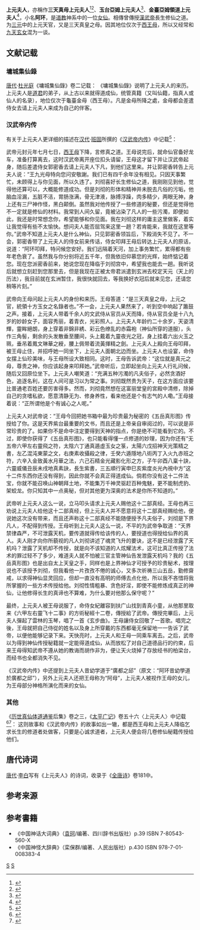 {{道教}}
'''上元夫人'''，亦稱作'''三天真母上元夫人'''<ref>{{Citebook|title=《道門定制》|chapter=卷三|chapter-url=https://cnkgraph.com/Book/KR5g0033_003?key=%E4%B8%89%E5%A4%A9%E7%9C%9F%E6%AF%8D#page_3-009a|author=[[呂元素|呂元素]]|access-date=2022-04-30|archive-date=2022-04-30|archive-url=https://web.archive.org/web/20220430051310/https://cnkgraph.com/Book/KR5g0033_003?key=%E4%B8%89%E5%A4%A9%E7%9C%9F%E6%AF%8D#page_3-009a}}</ref><ref>{{Citebook|title=《無上黃籙大齋立成儀》|chapter=卷五十一第六|chapter-url=https://cnkgraph.com/Book/KR5b0211_051?key=%E4%B8%89%E5%A4%A9%E7%9C%9F%E6%AF%8D#page_51-006b|author=蔣叔輿|access-date=2022-04-30|archive-date=2022-04-30|archive-url=https://web.archive.org/web/20220430051310/https://cnkgraph.com/Book/KR5b0211_051?key=%E4%B8%89%E5%A4%A9%E7%9C%9F%E6%AF%8D#page_51-006b}}</ref>、'''玉台亞姆上元夫人'''<ref>{{Citebook|title=《懺法大觀》|chapter=卷三|chapter-url=https://cnkgraph.com/Book/KR5i0076_003?key=%E7%8E%89%E5%8F%B0%E4%BA%9A%E5%A7%86%E4%B8%8A%E5%85%83%E5%A4%AB%E4%BA%BA#page_3p007a|author=張持眞}}</ref>、'''金臺亞姆領道上元夫人'''<ref>{{Citebook|title=《懺法大觀》|chapter=卷三|chapter-url=https://cnkgraph.com/Book/KR5i0076_003?key=%E9%87%91%E5%8F%B0%E4%BA%9A%E5%A7%86%E9%A2%86%E9%81%93%E4%B8%8A%E5%85%83%E5%A4%AB%E4%BA%BA#page_3p083a|author=張持眞|access-date=2022-04-30|archive-date=2022-04-30|archive-url=https://web.archive.org/web/20220430051308/https://cnkgraph.com/Book/KR5i0076_003?key=%E9%87%91%E5%8F%B0%E4%BA%9A%E5%A7%86%E9%A2%86%E9%81%93%E4%B8%8A%E5%85%83%E5%A4%AB%E4%BA%BA#page_3p083a}}</ref>，小名'''阿环'''，是[[道教|道教]]神系中的一位[[女仙|女仙]]。相傳曾傳授[[漢武帝|漢武帝]]長生修仙之道。为[[三元节|三元]]中的上元天官，又是三天真皇之母。因其地位仅次于[[西王母|西王母]]，所以又经常和[[九天玄女|九天玄女]]混为一谈。

== 文献记载 ==
=== 墉城集仙錄 ===
[[唐代|唐代]]·[[杜光庭|杜光庭]]《墉城集仙錄》卷二记载：
{{quote|“上元夫人者，道君弟子也，亦云玄古以來得道證仙，位總統真籍，亞於龜臺金母。金母所降之處，多使侍女相聞，以為賓侶焉。”<ref>{{wikisource-inline|墉城集仙錄/卷02#上元夫人|《墉城集仙錄》卷2}}</ref>}}
《墉城集仙錄》说明了上元夫人的来历。上元夫人是[[道君|道君]]的弟子，从上古以来就得道成仙，统管真籍（又叫仙籍，指真人或仙人的名录），地位仅次于龜臺金母（西王母）。凡是金母所降之處，金母都会差遣侍女去请上元夫人来成为自己的伴客。

=== 汉武帝内传 ===
有关于上元夫人更详细的描述在[[汉代|汉代]]·[[班固|班固]]所撰的《[[汉武帝内传|汉武帝内传]]》中记载<ref>{{Citebook|title=《漢武帝內傳》|chapter=全文|chapter-url=https://zh.wikisource.org/wiki/%E6%BC%A2%E6%AD%A6%E5%B8%9D%E5%85%A7%E5%82%B3|author=[[班固|班固]]|access-date=2022-04-30|archive-date=2022-03-07|archive-url=https://web.archive.org/web/20220307051252/https://zh.wikisource.org/wiki/%E6%BC%A2%E6%AD%A6%E5%B8%9D%E5%85%A7%E5%82%B3}}</ref>：
{{quote|於是王母言粗畢，嘯命靈官，使駕龍嚴車欲去。帝下席叩頭，請留殷勤。王母乃止。王母乃遣侍女郭密香，與上元夫人相問，云：“王九光母敬謝，但不相見四千餘年。天事勞我，致以愆面。刘徹好道，適來視之，見徹了了，似可成進。然形慢神穢，腦血淫漏，五藏不淳，關冑彭勃，骨无津液，浮反外內，肉多精少，瞳子不夷，三屍狡乱，元白失時，語之至道，殆恐非仙才。吾久在人間，实為臭濁。然時復可遊，望以寫細念。庸主對坐，悒悒不樂。夫人肯暫來否？若能屈駕，當停相須。”帝不知上元夫人何神人也，又見侍女下殿，俄失所在。須臾，郭侍女返，上元夫人又遣侍女答問云：“阿环再拜，上問起居。遠隔絳河，擾以官事，遂替顏色，近五千年。仰恋光潤，情繫无違。密香至，奉信，承降尊於刘徹處，聞命之際，登當顛倒。先被太帝君敕，詣玄洲，校定天元，正尔暫往。如是當还，还便束帶，須臾少留。”}}

武帝元封元年七月七日，[[西王母|西王母]]下降，言修真之道。王母说完后，就命仙官备好龙车，准备打算离去，这时汉武帝离开座位扣头请留，王母这才留下并让汉武帝起身，随后差遣侍女郭密香去请上元夫人下凡，到他们这里来。并让郭密香转告上元夫人说：“王九光母特向您问安敬謝。我们已有四千余年没有相见。只因天事繁忙，未顾得上与你见面，所以久违了。刘彻喜好长生修仙之道，我刚刚见到他，觉得他还算可以，大概能修道成功。但是刘彻的形体和精神并未脱去凡俗的污垢，他脑血淫漏，五脏不洁，胃肠涨满，骨无津液，脉搏浮躁，肉多精少，两眼无神，身上还有三尸神作怪，黑白颠倒。虽然我对他传授了一些修道的秘要，但还是觉得他不一定就是修仙的材料。我常到人间久留，竟被沾染了凡人的一些污濁，即便如此，我还是时常想念你，希望能够和你见面。我在刘彻这样的庸主这里做客，着实让我觉得有些不太愉快。想问夫人能否屈驾来这里一趟？若肯能来，我就在这里等你。”武帝不知道上元夫人是什么神仙，只见郭密香领旨后，下殿消失不见了。不一会，郭密香带了上元夫人的侍女前来传话，侍女叩拜王母后转达上元夫人的原话，说道：“阿环叩拜，特问候您安好。我们远隔着天河，加上事务繁忙，累得都有些年老色衰了。虽然我与你分别将近五千年，但我依旧仰慕您的光辉，始终惦记着您。现在您派密香前来，她说您现在降临于刘彻宫中，希望我也能去一趟。我听说后就想立刻赶到您那里去，但是我现在正被太帝君派遣到玄洲去校定天元（天上的历法），我目前就在玄洲暂住，我很快就回去，等我换好衣冠后就来见您，还请您稍等片刻。”

{{quote|帝因問上元夫人由。王母曰：“是三天真皇之母，上元之官，統領十方玉女之名錄者也。”當二時許，上元夫人至，來時亦聞雲中簫鼓之声。既至，從官文武千餘人，皆女子，年同十八九許，形容明逸，多服青衣，光彩耀日，真靈官也。夫人年可廿餘，天姿清輝，靈眸絕朗，服赤霜之袍，雲彩乱色，非錦非綉，不可名字。頭作三角髻，餘髮散垂之至腰，戴九靈夜光之冠，帶六出火玉之珮，垂鳳文琳華之綬，腰流黃揮精之劍。上殿向王母拜，王母坐而止之，呼同坐，北向。夫人設廚，廚之精珍，與王母所設者相似。王母敕帝曰：“此真元之母，尊貴之神，汝當起拜。”帝拜，問寒溫，还坐。夫人笑曰：“五濁之人，耽湎榮利，嗜味浮色，固其常也。且徹以天子之貴，其乱目者，倍於常人焉。而復於華麗之墟，拔嗜欲之根，願无為之事，良有志也。”王母曰：“所謂有心哉！”}}

武帝向王母问起上元夫人的身份和来历。王母答道：“是三天真皇之母，上元之官，統領十方玉女之名錄者也。”不一会，上元夫人果然来了，听到空中响起了簫鼓之声。接着，上元夫人带着千余人的文武侍从官员从天而降，侍从官员全是十八九岁的妙龄女子，面容秀丽，着青衣，光彩照人。上元夫人年龄约二十余岁，天姿清輝，靈眸絕朗，身上穿着非錦非綉、彩云色缭乱的赤霜袍（神仙所穿的道服），头作三角髻，剩余的头发散垂至腰间，头上戴着九靈夜光之冠，身上挂着六出火玉之珮，垂吊着鳳文琳華之綬，腰上佩带着流黃揮精之劍。上元夫人上殿向王母叩拜，被王母止住，并招呼她一同坐下，上元夫人面朝北边而坐。上元夫人也设宴，命侍女摆上仙珍美味，与王母所设大致相同。这时，王母告诉武帝：“这位就是真元之母，尊贵之神，你应该起身来叩拜她。”武帝听后，立即起坐向上元夫人行礼问候，随后又回原位坐下。上元夫人嘲笑道：“充满五种污濁的凡夫俗子，必然贪酒好色，追逐名利，这在人间可是习以为常之事。刘彻既然贵为天子，在这方面应该要比普通老百姓还要厉害得多。然而，刘彻竟然想在这富丽堂皇的宮殿中清修，除掉自己的贪嗜私欲，愿意清静无为、修身养性，看来他还是个有志气的人嘞。”王母接着说：“正所谓他是个有诚心之人呢。”

{{quote|上元夫人語帝曰：“阿母今以瓊笈妙蘊，發紫台之文，賜女八会之書，《五岳真形图》，可謂至珍且貴，上帝之元覌矣。子自非受命合神，弗見此文。今雖得其真形，覌其妙理，而无五帝六甲左右靈飛之符，太陰六丁通真遁虛玉女之箓，太陽六戊招神天光策精之書，左乙混沌東蒙之文，右庚素收攝殺之律，壬癸六遁隱地八術丙丁入火九赤班之符，六辛入金致黃水月華之法，六己石精金光藏影化形之方，子午卯酉八稟十訣，六靈威儀丑辰未戌地真素訣，長生紫書，三五順行寅申巳亥紫度炎光內視中方。凡闕此十二事者，何以召山靈，朝地神，總攝萬精，驅策百鬼，來虎豹，役蛟龍乎？子所謂適知其一、未見其他也。”}}

上元夫人对武帝说：“王母今回把她书箱中最为珍贵最为秘密的《五岳真形图》传授给了你。这是天界紫台最重要的文书，而且还是上帝亲自审阅过的，可以说是非常珍贵的了。如果你不是命中注定要得到天神的指点，你是绝不可能看到它的。不过，即使你获得了《五岳真形图》，也只能看得懂一点修道的妙理，因为你还有“无五帝六甲左右靈飛之符，太陰六丁通真遁虛玉女之箓，太陽六戊招神天光策精之書，左乙混沌東蒙之文，右庚素收攝殺之律，壬癸六遁隱地八術丙丁入火九赤班之符，六辛入金致黃水月華之法，六己石精金光藏影化形之方，子午卯酉八稟十訣，六靈威儀丑辰未戌地真素訣，長生紫書，三五順行寅申巳亥紫度炎光內視中方”这十二件东西你还没有得到，因此你就不会真正得道成仙。倘若你没有这十二件法宝，你就不能召唤山神朝拜土地，不能集万千神灵驱赶百种鬼魅，更不能制虎豹、架蛟龙。你只知其中一点奥秘，但对其他更为深奥的法术是你所不知道的。”

{{quote|王母色不平，乃曰：“若天禁漏泄，犯違明科，傳必其人，授必知真者，何緣夫人向下才而說靈飛之篇目乎？妄言則漏，妄說則泄，說而不傳，是謂衒天道，此禁豈輕於傳也？別敕三官司直推夫人之輕泄也。吾之《五岳真形》文，乃太上天皇所出，其文宝妙而為天仙之信，豈復應下授之於刘徹也耶？直以孜孜之心，数請川岳，勤修齋戒，以求神仙之應。志在度世不遭明師。故吾等有以下眄之耳。至於教仙之術，不復限惜而弗傳。夫人但有致靈之方，能獨執之乎？吾今所以授徹《真形》文者，非謂其必能得道，欲使其精誠有驗，求仙之不惑，可以誘進向化之徒。又欲令悠悠者知天地間有此靈真之事，足以卻不信之狂夫耳。吾意在是矣。然此子性氣淫暴，服精不純，何能得成真仙，浮空參差十方乎？勤而行之，適足以不死耳。明科所云：非長生难也，聞道难；非聞道难也，行之难，非行之难也，終之难。良匠能與人規矩，不能使人必巧；明師能授人妙術，不能使人必為。何足隱之也。夫人不當憶向為長桑公子請吾求八光揮疾藥玉樹方乎？”}}

武帝听上元夫人这么一说，立马叩头请求上元夫人赐他这十二部真经。王母也再三劝说上元夫人给他这十二部真经，但上元夫人并不愿意将这十二部真经赐给他，便说她这次没有带来，而且还声称这十二部真经不能随便授予凡夫俗子，刘彻是下界凡人，不配得到传授。王母听到上元夫人这么一说，不平的为武帝争取道：“天界禁律森严，不可泄露天机，要传道就得传给该传的人，要授道也得授给仙界的真人。夫人刚才向你所藐视的凡人刘彻讲述了魂灵飞升的要诀，这不是已经泄露了天机吗？泄露了天机却不传授，就是向不该知道的人炫耀法术，这可比真正传授了法术的罪过轻不了多少，难道夫人就不怕被三官主管神仙告发泄露天机吗？我的《五岳真形图》也是出自太上天皇之手，同样也是上界神仙才可授予的珍贵秘术，按理说也不该授予刘彻，但我看他一片孜孜不倦的诚心，又多次祈祷三山五岳，勤修齋戒，以求得神仙显灵回应，但却一直没有高明的师傅去点化他，所以我不吝惜将我所掌握的一些方术传授给他。刘彻性情粗暴、贪色好淫，即使不能修炼成真正的神仙，让他修得长生的真谛也不算难，为什么要对他那么保守呢？”

最终，上元夫人被王母说服了，命侍女紀離容到扶广山找到青真小童，从他那里取来《六甲左右靈飞十二事》的方術秘經十二卷，傳授給了武帝。傳授完畢后，上元夫人彈起了雲林的玉琴，唱了一首《玄步曲》。王母讓侍女回敬了一首歌。唱完之後，王母就把自己侍從的姓名以及身上所穿戴的东西都毫无保留地一一告诉了武帝，以便他能够记录下来。天快亮时，上元夫人和王母一同乘车离去。之后，武帝以为得到神仙传授秘籍就一定能得道成仙，从而放松了对自己道德品行的约束，后来王母得知武帝不遵从她的教诲而胡作非为，便让天火烧掉了存放经书的柏梁台，而经书也全都消失不见。

《汉武帝内传》中还提到上元夫人昔幼学道于“廣都之邱”（原文：“阿环昔幼學道於廣都之邱”），另外上元夫人还把王母称为“阿母”，上元夫人被视作王母的女儿，为王母部分神格所演化而来的女仙。

=== 其他 ===
《[[历世真仙体道通鉴|历世真仙体道通鉴]]后集》卷之三，《[[太平广记|太平广记]]》卷五十六〈上元夫人〉中记载<ref>{{Citebook|title=《[[歷世真仙體道通鑑|歷世真仙體道通鑑]]後集》|chapter=卷之三|chapter-url=https://zh.wikisource.org/wiki/%E6%AD%B7%E4%B8%96%E7%9C%9F%E4%BB%99%E9%AB%94%E9%81%93%E9%80%9A%E9%91%91%E5%BE%8C%E9%9B%86/3#%E4%B8%8A%E5%85%83%E5%A4%AB%E4%BA%BA|author=趙道一|access-date=2022-04-30|archive-date=2022-03-31|archive-url=https://web.archive.org/web/20220331163548/https://zh.wikisource.org/wiki/%E6%AD%B7%E4%B8%96%E7%9C%9F%E4%BB%99%E9%AB%94%E9%81%93%E9%80%9A%E9%91%91%E5%BE%8C%E9%9B%86/3#%E4%B8%8A%E5%85%83%E5%A4%AB%E4%BA%BA}}</ref><ref>{{Citebook|title=《[[太平廣記|太平廣記]]》|chapter=卷第五十六|chapter-url=https://zh.wikisource.org/wiki/%E5%A4%AA%E5%B9%B3%E5%BB%A3%E8%A8%98/%E5%8D%B7%E7%AC%AC056#%E4%B8%8A%E5%85%83%E5%A4%AB%E4%BA%BA|author=[[李昉|李昉]]|access-date=2022-04-30|archive-date=2022-04-03|archive-url=https://web.archive.org/web/20220403061140/https://zh.wikisource.org/wiki/%E5%A4%AA%E5%B9%B3%E5%BB%A3%E8%A8%98/%E5%8D%B7%E7%AC%AC056#%E4%B8%8A%E5%85%83%E5%A4%AB%E4%BA%BA}}</ref>：
{{quote|“汉宣帝地节四年，咸阳茅盈受命为东岳上卿、司命真君、太元真人。茅君之师乃总真王君，西灵王母与上元夫人，降于句曲之山金坛之陵华阳天宫，以宴茅君焉。时茅君中君名固，字季佛，小君名衷，王母王君授以灵诀，亦授锡命。紫素之荣，固为定录。君衷为保命君，亦侍真会。王君告二君曰：夫人乃三天真皇之母，上元之高尊，统领十方玉女之籍，汝可自陈。二君下席再拜，求乞长生之要。夫人悯其勤志，命侍女宋辟非出紫锦之囊，开绿金之岌，以《三元流珠之经》、《丹景道精经》、《隐仙八术经》、《太极录景经》，凡四部，以授二君。王母复劫特地李方明出丹琼函披云珠之岌，出玉佩金当经、太霄隐书经、洞飞二景内书，传授二君。各受书毕，王母与夫人告去。千乘万骑，升还太虚矣。”}}
这则故事和《汉武帝内传》的故事如出一辙，都是西王母和上元夫人降临乞求长生的修道者处做客，只要是心诚求道者，上元夫人便会将几卷修仙秘籍传授给他们。

== 唐代诗词 ==
{{wikisource}}
[[唐代|唐代]]·[[李白|李白]]写有《上元夫人》的诗词，收录于《[[全唐诗|全唐诗]]》卷181中。

{{quote|
上元谁夫人，偏得王母娇。<br />
嵯峨三角髻，馀髮散垂腰。<br />
裘披青毛锦，身著赤霜袍。<br />
手提嬴女儿，闲与凤吹箫。<br />
眉语两自笑，忽然随风飘。
}}

== 参考来源 ==
{{reflist}}

== 参考書籍 ==
*《中国神话大词典》（[[袁珂|袁珂]]/编著、四川辞书出版社）p.39 ISBN 7-80543-560-X
*《中国神怪大辞典》（栾保群/编著、人民出版社）p.430 ISBN 978-7-01-008383-4

[[Category:中国女神|S]]
[[Category:道教神祇|S]]